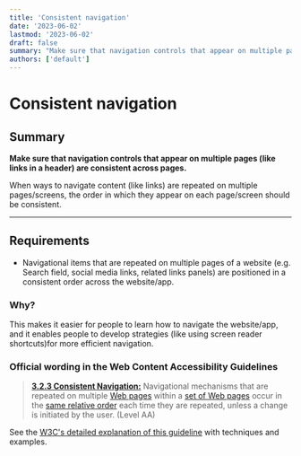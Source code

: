 ```yaml
---
title: 'Consistent navigation'
date: '2023-06-02'
lastmod: '2023-06-02'
draft: false
summary: "Make sure that navigation controls that appear on multiple pages (like links in a header) are consistent across pages."
authors: ['default']
---
```


# Consistent navigation

## Summary

**Make sure that navigation controls that appear on multiple pages (like links in a header) are consistent across pages.**

When ways to navigate content (like links) are repeated on multiple pages/screens, the order in which they appear on each page/screen should be consistent.

---

## Requirements

* Navigational items that are repeated on multiple pages of a website (e.g. Search field, social media links, related links panels) are positioned in a consistent order across the website/app.

### Why?

This makes it easier for people to learn how to navigate the website/app, and it enables people to develop strategies (like using screen reader shortcuts)for more efficient navigation.

### Official wording in the Web Content Accessibility Guidelines

> [**3.2.3 Consistent Navigation:**](https://www.w3.org/TR/UNDERSTANDING-WCAG20/consistent-behavior-consistent-locations.html) Navigational mechanisms that are repeated on multiple [Web pages](https://www.w3.org/TR/UNDERSTANDING-WCAG20/consistent-behavior-consistent-locations.html#webpagedef) within a [set of Web pages](https://www.w3.org/TR/UNDERSTANDING-WCAG20/consistent-behavior-consistent-locations.html#set-of-web-pagesdef) occur in the [same relative order](https://www.w3.org/TR/UNDERSTANDING-WCAG20/consistent-behavior-consistent-locations.html#samerelorderdef) each time they are repeated, unless a change is initiated by the user. (Level AA)

See the [W3C's detailed explanation of this guideline](https://www.w3.org/TR/UNDERSTANDING-WCAG20/consistent-behavior-consistent-locations.html) with techniques and examples.
